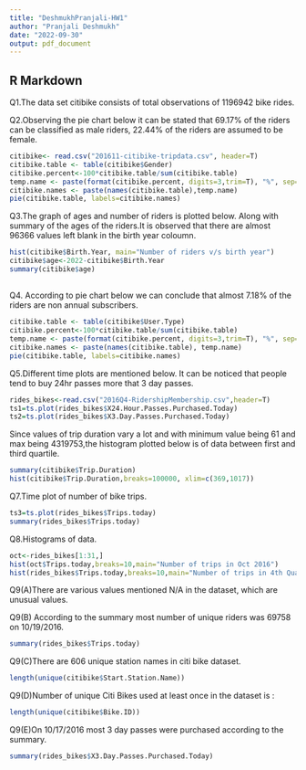 ```yaml
---
title: "DeshmukhPranjali-HW1"
author: "Pranjali Deshmukh"
date: "2022-09-30"
output: pdf_document
---
```


## R Markdown

Q1.The data set citibike consists of total observations of 1196942 bike rides.

Q2.Observing the pie chart below it can be stated that 69.17% of the riders can be classified as male riders, 22.44% of the riders are assumed to be female.
```r
citibike<- read.csv("201611-citibike-tripdata.csv", header=T)
citibike.table <- table(citibike$Gender)
citibike.percent<-100*citibike.table/sum(citibike.table)
temp.name <- paste(format(citibike.percent, digits=3,trim=T), "%", sep="-")
citibike.names <- paste(names(citibike.table),temp.name)
pie(citibike.table, labels=citibike.names)
```
Q3.The graph of ages and number of riders is plotted below. Along with summary of the ages of the riders.It is observed that there are almost 96366 values left blank in the birth year coloumn.
```r
hist(citibike$Birth.Year, main="Number of riders v/s birth year")
citibike$age<-2022-citibike$Birth.Year
summary(citibike$age)
```
## 
Q4. According to pie chart below we can conclude that almost 7.18% of the riders are non annual subscribers.

```r
citibike.table <- table(citibike$User.Type)
citibike.percent<-100*citibike.table/sum(citibike.table)
temp.name <- paste(format(citibike.percent, digits=3,trim=T), "%", sep="-")
citibike.names <- paste(names(citibike.table), temp.name)
pie(citibike.table, labels=citibike.names)

```
Q5.Different time plots are mentioned below. It can be noticed that people tend to buy 24hr passes more that 3 day passes.
```r
rides_bikes<-read.csv("2016Q4-RidershipMembership.csv",header=T)
ts1=ts.plot(rides_bikes$X24.Hour.Passes.Purchased.Today)
ts2=ts.plot(rides_bikes$X3.Day.Passes.Purchased.Today)
```
Since values of trip duration vary a lot and with minimum value being 61 and max being 4319753,the histogram plotted below is of data between first and third quartile.
```r
summary(citibike$Trip.Duration)
hist(citibike$Trip.Duration,breaks=100000, xlim=c(369,1017))
```
Q7.Time plot of number of bike trips.
```r
ts3=ts.plot(rides_bikes$Trips.today) 
summary(rides_bikes$Trips.today)
```
Q8.Histograms of data.
```r
oct<-rides_bikes[1:31,]
hist(oct$Trips.today,breaks=10,main="Number of trips in Oct 2016")
hist(rides_bikes$Trips.today,breaks=10,main="Number of trips in 4th Quater of 2016")
```
Q9(A)There are various values mentioned N/A in the dataset, which are unusual values.

Q9(B) According to the summary most number of unique riders was 69758 on 10/19/2016.
```r
summary(rides_bikes$Trips.today)
```
Q9(C)There are 606 unique station names in citi bike dataset.
```r

length(unique(citibike$Start.Station.Name))

```
Q9(D)Number of unique Citi Bikes used at least once in the dataset is :
```r
length(unique(citibike$Bike.ID))
```
Q9(E)On 10/17/2016 most 3 day passes were purchased according to the summary.
```r
summary(rides_bikes$X3.Day.Passes.Purchased.Today)
```
